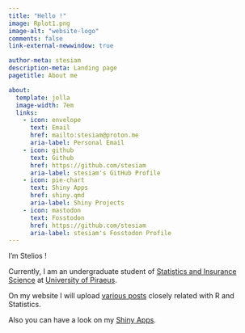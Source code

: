```yaml
---
title: "Hello !"
image: Rplot1.png
image-alt: "website-logo"
comments: false
link-external-newwindow: true

author-meta: stesiam
description-meta: Landing page
pagetitle: About me

about:
  template: jolla
  image-width: 7em
  links:
    - icon: envelope
      text: Email
      href: mailto:stesiam@proton.me
      aria-label: Personal Email
    - icon: github
      text: Github
      href: https://github.com/stesiam
      aria-label: stesiam's GitHub Profile
    - icon: pie-chart
      text: Shiny Apps
      href: shiny.qmd
      aria-label: Shiny Projects
    - icon: mastodon
      text: Fosstodon
      href: https://github.com/stesiam
      aria-label: stesiam's Fosstodon Profile
---
```

I'm Stelios !

Currently, I am an undergraduate student of [Statistics and Insurance Science](https://www.unipi.gr/unipi/en/sta-home-en.html) at [University of Piraeus](https://www.unipi.gr/unipi/en/).

On my website I will upload [various posts](posts.html) closely related with R and Statistics.

Also you can have a look on my [Shiny Apps](shiny.qmd).